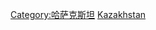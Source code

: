 {{catmore}}
{{Commonscat|Transport in Kazakhstan}}

[[Category:哈萨克斯坦|Category:哈萨克斯坦]]
[[Category:亚洲各国交通|Kazakhstan]]